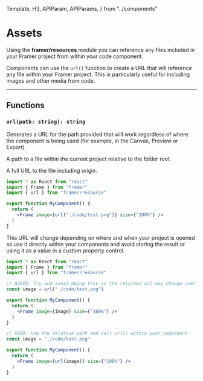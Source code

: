 <!-- 👋 Editing this file? Need help? → https://github.com/framer/api-docs/blob/master/CONTRIBUTING.md -->

  Template,
  H3,
  APIParam,
  APIParams,
} from "../components"


# Assets

<span className="lead">
  Using the <strong>framer/resources</strong> module you can
  reference any files included in your Framer project from
  within your code component.
</span>

Components can use the `url()` function to create a URL that will reference any
file within your Framer project. This is particularly useful for including
images and other media from code.

---

## Functions

<div class="framer-api framer-function">

<H3 id="url"><code class="language-typescript">url(path: string): string</code></H3>

</div>
<div>

Generates a URL for the path provided that will work regardless of where
the component is being used (for example, in the Canvas, Preview or Export).

<APIParams>
  <APIParam name="path" type="string">
    <p>
      A path to a file within the current project relative
      to the folder root.
    </p>
  </APIParam>
  <APIParam name="returns" type="string">
    <p>
      A full URL to the file including origin.
    </p>
  </APIParam>
</APIParams>

</div>

```jsx highlight(3,7)
import * as React from "react"
import { Frame } from "framer"
import { url } from "framer/resource"

export function MyComponent() {
  return (
    <Frame image={url("./code/test.png")} size={"100%"} />
  )
}
```

This URL will change depending on where and when your project is opened so
use it directly within your components and avoid storing the result or
using it as a value in a custom property control.

```jsx highlight(5-6,10,14-15,19)
import * as React from "react"
import { Frame } from "framer"
import { url } from "framer/resource"

// AVOID: Try and avoid doing this as the returned url may change over time.
const image = url("./code/test.png")

export function MyComponent() {
  return (
    <Frame image={image} size={"100%"} />
  )
}

// GOOD: Use the relative path and call url() within your component.
const image = "./code/test.png"

export function MyComponent() {
  return (
    <Frame image={url(image)} size={"100%"} />
  )
}
```
